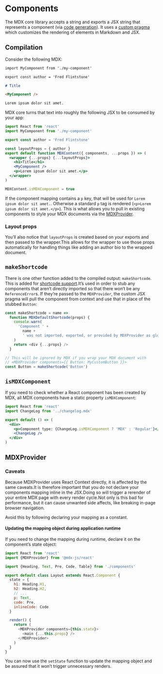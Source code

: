 # Components

The MDX core library accepts a string and exports a JSX string
that represents a component (via [code generation][code-generation]).
It uses a [custom pragma](/blog/custom-pragma) which customizes
the rendering of elements in Markdown and JSX.

## Compilation

Consider the following MDX:

```markdown
import MyComponent from './my-component'

export const author = 'Fred Flintstone'

# Title

<MyComponent />

Lorem ipsum dolor sit amet.
```

MDX core turns that text into roughly the following JSX to be consumed by your
app:

```jsx
import React from 'react'
import MyComponent from './my-component'

export const author = 'Fred Flintstone'

const layoutProps = { author }
export default function MDXContent({ components, ...props }) => (
  <wrapper {...props} {...layoutProps}>
    <h1>Title</h1>
    <MyComponent />
    <p>Lorem ipsum dolor sit amet.</p>
  </wrapper>
)

MDXContent.isMDXComponent = true
```

If the component mapping contains a `p` key, that will be used for
`Lorem ipsum dolor sit amet.`.
Otherwise a standard `p` tag is rendered (`<p>Lorem ipsum dolor sit amet.</p>`).
This is what allows you to pull in existing components to style your MDX
documents via the [MDXProvider](#mdxprovider).

### Layout props

You’ll also notice that `layoutProps` is created based on your exports
and then passed to the wrapper.This allows for the wrapper to use
those props automatically for handling things like adding an author
bio to the wrapped document.

## `makeShortcode`

There is one other function added to the compiled output: `makeShortcode`.
This is added for [shortcode support](/blog/shortcodes).It’s used in order
to stub any components that aren’t directly imported so that there won’t be
any `ReferenceError`s. If they’re passed to the `MDXProvider`, the custom
JSX pragma will pull the component from context and use that in place of the
stubbed `Button`:

```js
const makeShortcode = name =>
  function MDXDefaultShortcode(props) {
    console.warn(
      'Component ' +
        name +
        ' was not imported, exported, or provided by MDXProvider as global scope'
    )
    return <div {...props} />
  }

// This will be ignored by MDX if you wrap your MDX document with
// <MDXProvider components={{ Button: MyCustomButton }}>
const Button = makeShortcode('Button')
```

## `isMDXComponent`

If you need to check whether a React component has been created by MDX,
all MDX components have a static property `isMDXComponent`:

```jsx
import React from 'react'
import ChangeLog from '../changelog.mdx'

export default () => (
  <div>
    <p>Component type: {ChangeLog.isMDXComponent ? 'MDX' : 'Regular'}</p>
    <ChangeLog />
  </div>
)
```

## MDXProvider

### Caveats

Because MDXProvider uses React Context directly, it is affected by
the same caveats.It is therefore important that you do not declare
your components mapping inline in the JSX.Doing so will trigger a rerender
of your entire MDX page with every render cycle.Not only is this bad for
performance, but it can cause unwanted side affects, like breaking in-page
browser navigation.

Avoid this by following declaring your mapping as a constant.

#### Updating the mapping object during application runtime

If you need to change the mapping during runtime, declare it on the componentʼs
state object:

```js
import React from 'react'
import {MDXProvider} from '@mdx-js/react'

import {Heading, Text, Pre, Code, Table} from './components'

export default class Layout extends React.Component {
  state = {
    h1: Heading.H1,
    h2: Heading.H2,
    // ...
    p: Text,
    code: Pre,
    inlineCode: Code
  }

  render() {
    return (
      <MDXProvider components={this.state}>
        <main {...this.props} />
      </MDXProvider>
    )
  }
}
```

You can now use the `setState` function to update the mapping object and be
assured that it wonʼt trigger unnecessary renders.

[code-generation]: https://en.wikipedia.org/wiki/Code_generation_(compiler)
